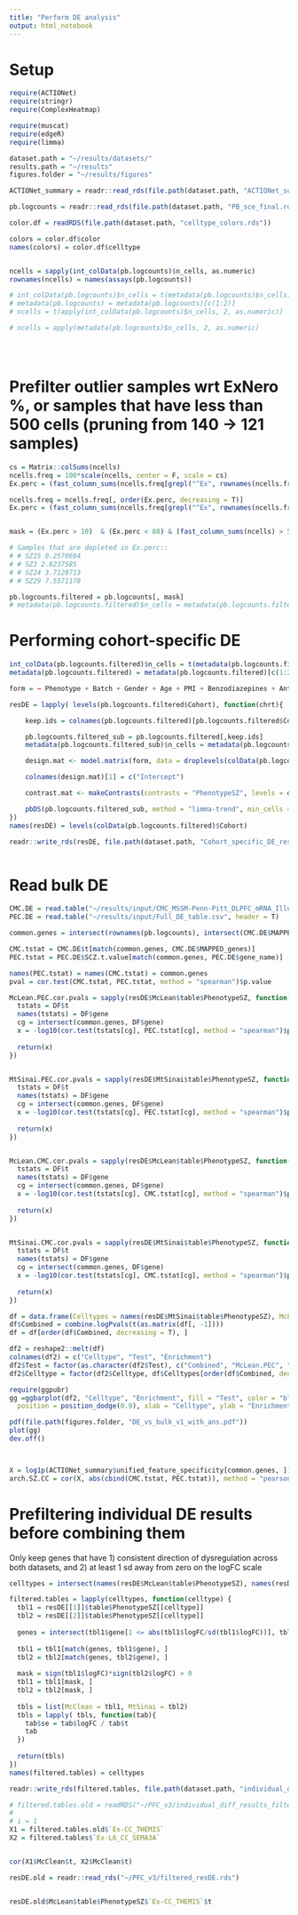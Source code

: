 ```yaml
---
title: "Perform DE analysis"
output: html_notebook
---
```


# Setup
```r
require(ACTIONet)
require(stringr)
require(ComplexHeatmap)

require(muscat)
require(edgeR)
require(limma)

dataset.path = "~/results/datasets/"
results.path = "~/results"
figures.folder = "~/results/figures"


```





```r
ACTIONet_summary = readr::read_rds(file.path(dataset.path, "ACTIONet_summary_filtered_individuals.rds"))

pb.logcounts = readr::read_rds(file.path(dataset.path, "PB_sce_final.rds"))

color.df = readRDS(file.path(dataset.path, "celltype_colors.rds"))

colors = color.df$color
names(colors) = color.df$celltype


ncells = sapply(int_colData(pb.logcounts)$n_cells, as.numeric)
rownames(ncells) = names(assays(pb.logcounts))

# int_colData(pb.logcounts)$n_cells = t(metadata(pb.logcounts)$n_cells)
# metadata(pb.logcounts) = metadata(pb.logcounts)[c(1:2)]
# ncells = t(apply(int_colData(pb.logcounts)$n_cells, 2, as.numeric))

# ncells = apply(metadata(pb.logcounts)$n_cells, 2, as.numeric)





```

# Prefilter outlier samples wrt ExNero %, or samples that have less than 500 cells (pruning from 140 -> 121 samples)
```r
cs = Matrix::colSums(ncells)
ncells.freq = 100*scale(ncells, center = F, scale = cs)
Ex.perc = (fast_column_sums(ncells.freq[grepl("^Ex", rownames(ncells.freq)) & !grepl("^Ex-NRGN", rownames(ncells.freq)), ]))

ncells.freq = ncells.freq[, order(Ex.perc, decreasing = T)]
Ex.perc = (fast_column_sums(ncells.freq[grepl("^Ex", rownames(ncells.freq)) & !grepl("^Ex-NRGN", rownames(ncells.freq)), ]))


mask = (Ex.perc > 10)  & (Ex.perc < 80) & (fast_column_sums(ncells) > 500)

# Samples that are depleted in Ex.perc:: 
# # SZ15 0.2570694
# # SZ3 2.8237585
# # SZ24 3.7128713
# # SZ29 7.5571178

pb.logcounts.filtered = pb.logcounts[, mask]
# metadata(pb.logcounts.filtered)$n_cells = metadata(pb.logcounts.filtered)$n_cells[, mask]


```

# Performing cohort-specific DE
```r
int_colData(pb.logcounts.filtered)$n_cells = t(metadata(pb.logcounts.filtered)$n_cells)
metadata(pb.logcounts.filtered) = metadata(pb.logcounts.filtered)[c(1:2)]

form = ~ Phenotype + Batch + Gender + Age + PMI + Benzodiazepines + Anticonvulsants + AntipsychTyp + AntipsychAtyp + Antidepress

resDE = lapply( levels(pb.logcounts.filtered$Cohort), function(chrt){

	keep.ids = colnames(pb.logcounts.filtered)[pb.logcounts.filtered$Cohort == chrt]

	pb.logcounts.filtered_sub = pb.logcounts.filtered[,keep.ids]
	metadata(pb.logcounts.filtered_sub)$n_cells = metadata(pb.logcounts.filtered_sub)$n_cells[,keep.ids]

	design.mat <- model.matrix(form, data = droplevels(colData(pb.logcounts.filtered_sub)))

	colnames(design.mat)[1] = c("Intercept")

	contrast.mat <- makeContrasts(contrasts = "PhenotypeSZ", levels = design.mat)

	pbDS(pb.logcounts.filtered_sub, method = "limma-trend", min_cells = 5, design = design.mat, contrast =  contrast.mat, filter = "gene")
})
names(resDE) = levels(colData(pb.logcounts.filtered)$Cohort)

readr::write_rds(resDE, file.path(dataset.path, "Cohort_specific_DE_results.rds"))



```

# Read bulk DE
```r
CMC.DE = read.table("~/results/input/CMC_MSSM-Penn-Pitt_DLPFC_mRNA_IlluminaHiSeq2500_gene-adjustedSVA-differentialExpression-includeAncestry-DxSCZ-DE.tsv", header = T)
PEC.DE = read.table("~/results/input/Full_DE_table.csv", header = T)

common.genes = intersect(rownames(pb.logcounts), intersect(CMC.DE$MAPPED_genes, PEC.DE$gene_name))

CMC.tstat = CMC.DE$t[match(common.genes, CMC.DE$MAPPED_genes)]
PEC.tstat = PEC.DE$SCZ.t.value[match(common.genes, PEC.DE$gene_name)]

names(PEC.tstat) = names(CMC.tstat) = common.genes
pval = cor.test(CMC.tstat, PEC.tstat, method = "spearman")$p.value

McLean.PEC.cor.pvals = sapply(resDE$McLean$table$PhenotypeSZ, function(DF) {
  tstats = DF$t
  names(tstats) = DF$gene
  cg = intersect(common.genes, DF$gene)
  x = -log10(cor.test(tstats[cg], PEC.tstat[cg], method = "spearman")$p.value)
  
  return(x)
})


MtSinai.PEC.cor.pvals = sapply(resDE$MtSinai$table$PhenotypeSZ, function(DF) {
  tstats = DF$t
  names(tstats) = DF$gene
  cg = intersect(common.genes, DF$gene)
  x = -log10(cor.test(tstats[cg], PEC.tstat[cg], method = "spearman")$p.value)
  
  return(x)
})


McLean.CMC.cor.pvals = sapply(resDE$McLean$table$PhenotypeSZ, function(DF) {
  tstats = DF$t
  names(tstats) = DF$gene
  cg = intersect(common.genes, DF$gene)
  x = -log10(cor.test(tstats[cg], CMC.tstat[cg], method = "spearman")$p.value)
  
  return(x)
})


MtSinai.CMC.cor.pvals = sapply(resDE$MtSinai$table$PhenotypeSZ, function(DF) {
  tstats = DF$t
  names(tstats) = DF$gene
  cg = intersect(common.genes, DF$gene)
  x = -log10(cor.test(tstats[cg], CMC.tstat[cg], method = "spearman")$p.value)
  
  return(x)
})

df = data.frame(Celltypes = names(resDE$MtSinai$table$PhenotypeSZ), McLean.PEC = McLean.PEC.cor.pvals[names(resDE$MtSinai$table$PhenotypeSZ)], MtSinai.PEC = MtSinai.PEC.cor.pvals[names(resDE$MtSinai$table$PhenotypeSZ)], McLean.CMC = McLean.CMC.cor.pvals[names(resDE$MtSinai$table$PhenotypeSZ)], MtSinai.CMC = MtSinai.CMC.cor.pvals[names(resDE$MtSinai$table$PhenotypeSZ)])
df$Combined = combine.logPvals(t(as.matrix(df[, -1])))
df = df[order(df$Combined, decreasing = T), ]

df2 = reshape2::melt(df)
colnames(df2) = c("Celltype", "Test", "Enrichment")
df2$Test = factor(as.character(df2$Test), c("Combined", "McLean.PEC", "MtSinai.PEC", "McLean.CMC", "MtSinai.CMC"))
df2$Celltype = factor(df2$Celltype, df$Celltypes[order(df$Combined, decreasing = T)])

require(ggpubr)
gg =ggbarplot(df2, "Celltype", "Enrichment", fill = "Test", color = "black", palette = rev(pals::brewer.paired(5)),
  position = position_dodge(0.9), xlab = "Celltype", ylab = "Enrichment")+ theme(axis.text.x = element_text(face="bold", size=8, angle=90,hjust=0.95,vjust=0.2, color = colors[levels(df2$Celltype)]), axis.text.y = element_text(face="bold", size=12, angle=0), axis.title = element_text(face="bold", size=18, angle=0))

pdf(file.path(figures.folder, "DE_vs_bulk_v1_with_ans.pdf"))
plot(gg)
dev.off()




```



```r
X = log1p(ACTIONet_summary$unified_feature_specificity[common.genes, ])
arch.SZ.CC = cor(X, abs(cbind(CMC.tstat, PEC.tstat)), method = "pearson")

```

# Prefiltering individual DE results before combining them
Only keep genes that have 1) consistent direction of dysregulation across both datasets, and 2) at least 1 sd away from zero on the logFC scale

```r
celltypes = intersect(names(resDE$McLean$table$PhenotypeSZ), names(resDE$MtSinai$table$PhenotypeSZ))

filtered.tables = lapply(celltypes, function(celltype) {
  tbl1 = resDE[[1]]$table$PhenotypeSZ[[celltype]]
  tbl2 = resDE[[2]]$table$PhenotypeSZ[[celltype]]
  
  genes = intersect(tbl1$gene[1 <= abs(tbl1$logFC/sd(tbl1$logFC))], tbl2$gene[1 <= abs(tbl2$logFC / sd(tbl2$logFC))])
  
  tbl1 = tbl1[match(genes, tbl1$gene), ]
  tbl2 = tbl2[match(genes, tbl2$gene), ]
  
  mask = sign(tbl1$logFC)*sign(tbl2$logFC) > 0
  tbl1 = tbl1[mask, ]
  tbl2 = tbl2[mask, ]
  
  tbls = list(McClean = tbl1, MtSinai = tbl2) 
  tbls = lapply( tbls, function(tab){
    tab$se = tab$logFC / tab$t
    tab
  })
  
  return(tbls)
})
names(filtered.tables) = celltypes

readr::write_rds(filtered.tables, file.path(dataset.path, "individual_diff_results_filtered.rds"))

```



```r
# filtered.tables.old = readRDS("~/PFC_v3/individual_diff_results_filtered.rds")
# 
# i = 1
X1 = filtered.tables.old$`Ex-CC_THEMIS`
X2 = filtered.tables$`Ex-L6_CC_SEMA3A`


cor(X1$McClean$t, X2$McClean$t)

resDE.old = readr::read_rds("~/PFC_v3/filtered_resDE.rds")


resDE.old$McLean$table$PhenotypeSZ$`Ex-CC_THEMIS`$t

```


